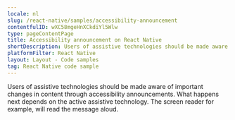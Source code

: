 ```yaml
---
locale: nl
slug: /react-native/samples/accessibility-announcement
contentfulID: wXC58mgeHnXCkdiYl5Wlw
type: pageContentPage
title: Accessibility announcement on React Native
shortDescription: Users of assistive technologies should be made aware of important changes in content through accessibility announcements.
platformFilter: React Native
layout: Layout - Code samples
tag: React Native code sample
---
```


Users of assistive technologies should be made aware of important changes in content through accessibility announcements. What happens next depends on the active assistive technology. The screen reader for example, will read the message aloud.

<CodeSample id="accessibility-announcement" locale="nl" platform="react native"/>
